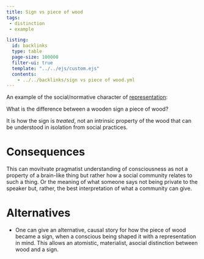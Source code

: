 ```yaml
---
title: Sign vs piece of wood
tags: 
 - distinction
 - example

listing:
  id: backlinks
  type: table
  page-size: 100000
  filter-ui: true
  template: "../../ejs/custom.ejs"
  contents:
    - ../../backlinks/sign vs piece of wood.yml
---
```


An example of the social/normative character of [representation](/docs/phil/Representation.html):

What is the difference between a wooden sign a piece of wood?

It is how the sign is *treated*, not an intrinsic property of the wood that can be understood in isolation from social practices.

# Consequences
This can movitvate pragmatist understanding of consciousness as not a property of a brain-like thing but rather how a social community relates to such a thing. Or the meaning of what someone says not being private to the speaker but, rather, the best interpretation of what a community can give.

# Alternatives
- One can give an alternative, causal story for how the piece of wood became a sign, when a conscious being shaped it with a representation in mind. This allows an atomistic, materialist, asocial distinction between wood and a sign.